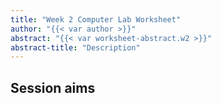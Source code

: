 ```yaml
---
title: "Week 2 Computer Lab Worksheet"
author: "{{< var author >}}"
abstract: "{{< var worksheet-abstract.w2 >}}"
abstract-title: "Description"
---
```


## Session aims

